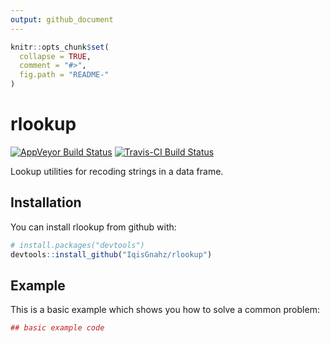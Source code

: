 ```yaml
---
output: github_document
---
```


<!-- README.md is generated from README.Rmd. Please edit that file -->

```r
knitr::opts_chunk$set(
  collapse = TRUE,
  comment = "#>",
  fig.path = "README-"
)
```

# rlookup

[![AppVeyor Build Status](https://ci.appveyor.com/api/projects/status/github/IqisGnahz/rlookup?branch=dev&svg=true)](https://ci.appveyor.com/project/IqisGnahz/rlookup)
[![Travis-CI Build Status](https://travis-ci.org/IqisGnahz/rlookup.svg?branch=dev)](https://travis-ci.org/IqisGnahz/rlookup)


Lookup utilities for recoding strings in a data frame.

## Installation

You can install rlookup from github with:

```r
# install.packages("devtools")
devtools::install_github("IqisGnahz/rlookup")
```

## Example

This is a basic example which shows you how to solve a common problem:

```r
## basic example code
```
